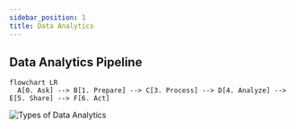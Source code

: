```yaml
---
sidebar_position: 1
title: Data Analytics
---
```


## Data Analytics Pipeline

```mermaid
flowchart LR
  A[0. Ask] --> B[1. Prepare] --> C[3. Process] --> D[4. Analyze] --> E[5. Share] --> F[6. Act]
```

![Types of Data Analytics](./types-of-data-analytics.png)